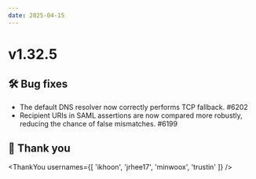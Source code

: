 ```yaml
---
date: 2025-04-15
---
```


# v1.32.5

## 🛠️ Bug fixes

- The default DNS resolver now correctly performs TCP fallback. #6202
- Recipient URIs in SAML assertions are now compared more robustly, reducing the chance of false mismatches. #6199

## 🙇 Thank you

<ThankYou usernames={[
  'ikhoon',
  'jrhee17',
  'minwoox',
  'trustin'
]} />